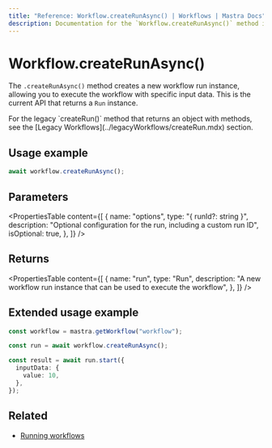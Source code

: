 ```yaml
---
title: "Reference: Workflow.createRunAsync() | Workflows | Mastra Docs"
description: Documentation for the `Workflow.createRunAsync()` method in workflows, which creates a new workflow run instance.
---
```



# Workflow.createRunAsync()

The `.createRunAsync()` method creates a new workflow run instance, allowing you to execute the workflow with specific input data. This is the current API that returns a `Run` instance.

<Callout>
For the legacy `createRun()` method that returns an object with methods, see the [Legacy Workflows](../legacyWorkflows/createRun.mdx) section.
</Callout>

## Usage example

```typescript copy
await workflow.createRunAsync();
```

## Parameters

<PropertiesTable
  content={[
    {
      name: "options",
      type: "{ runId?: string }",
      description:
        "Optional configuration for the run, including a custom run ID",
      isOptional: true,
    },
  ]}
/>

## Returns

<PropertiesTable
  content={[
    {
      name: "run",
      type: "Run",
      description:
        "A new workflow run instance that can be used to execute the workflow",
    },
  ]}
/>

## Extended usage example

```typescript showLineNumbers copy
const workflow = mastra.getWorkflow("workflow");

const run = await workflow.createRunAsync();

const result = await run.start({
  inputData: {
    value: 10,
  },
});
```

## Related

- [Running workflows](../../examples/workflows/running-workflows.mdx)
